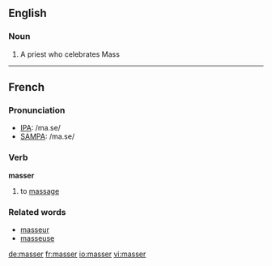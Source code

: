 ==English==
===Noun===
{{en-noun-reg}}
#{{obsolete}} A priest who celebrates Mass 

----
==French==

===Pronunciation===
*[[w:IPA|IPA]]: /ma.se/
*[[w:SAMPA|SAMPA]]: /ma.se/

===Verb===
'''masser'''

# to [[massage]]

===Related words===
*[[masseur]]
*[[masseuse]]

[[de:masser]]
[[fr:masser]]
[[io:masser]]
[[vi:masser]]